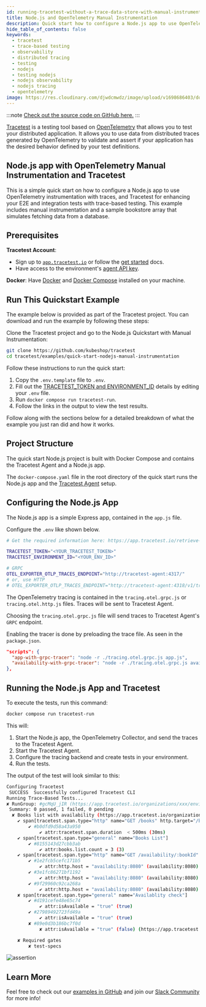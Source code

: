 ```yaml
---
id: running-tracetest-without-a-trace-data-store-with-manual-instrumentation
title: Node.js and OpenTelemetry Manual Instrumentation
description: Quick start how to configure a Node.js app to use OpenTelemetry manual instrumentation with traces, and Tracetest for enhancing your E2E and integration tests with trace-based testing.
hide_table_of_contents: false
keywords:
  - tracetest
  - trace-based testing
  - observability
  - distributed tracing
  - testing
  - nodejs
  - testing nodejs
  - nodejs observability
  - nodejs tracing
  - opentelemetry
image: https://res.cloudinary.com/djwdcmwdz/image/upload/v1698686403/docs/Blog_Thumbnail_14_rsvkmo.jpg
---
```


:::note
[Check out the source code on GitHub here.](https://github.com/kubeshop/tracetest/tree/main/examples/quick-start-nodejs-manual-instrumentation)
:::

[Tracetest](https://tracetest.io/) is a testing tool based on [OpenTelemetry](https://opentelemetry.io/) that allows you to test your distributed application. It allows you to use data from distributed traces generated by OpenTelemetry to validate and assert if your application has the desired behavior defined by your test definitions.

## Node.js app with OpenTelemetry Manual Instrumentation and Tracetest

This is a simple quick start on how to configure a Node.js app to use OpenTelemetry instrumentation with traces, and Tracetest for enhancing your E2E and integration tests with trace-based testing. This example includes manual instrumentation and a sample bookstore array that simulates fetching data from a database.

## Prerequisites

**Tracetest Account**:

- Sign up to [`app.tracetest.io`](https://app.tracetest.io) or follow the [get started](/getting-started/overview) docs.
- Have access to the environment's [agent API key](https://app.tracetest.io/retrieve-token).

**Docker**: Have [Docker](https://docs.docker.com/get-docker/) and [Docker Compose](https://docs.docker.com/compose/install/) installed on your machine.

## Run This Quickstart Example

The example below is provided as part of the Tracetest project. You can download and run the example by following these steps:

Clone the Tracetest project and go to the Node.js Quickstart with Manual Instrumentation:

```bash
git clone https://github.com/kubeshop/tracetest
cd tracetest/examples/quick-start-nodejs-manual-instrumentation
```

Follow these instructions to run the quick start:

1. Copy the `.env.template` file to `.env`.
2. Fill out the [TRACETEST_TOKEN and ENVIRONMENT_ID](https://app.tracetest.io/retrieve-token) details by editing your `.env` file.
3. Run `docker compose run tracetest-run`.
4. Follow the links in the output to view the test results.

Follow along with the sections below for a detailed breakdown of what the example you just ran did and how it works.

## Project Structure

The quick start Node.js project is built with Docker Compose and contains the Tracetest Agent and a Node.js app.

The `docker-compose.yaml` file in the root directory of the quick start runs the Node.js app and the [Tracetest Agent](/concepts/agent) setup.

## Configuring the Node.js App

The Node.js app is a simple Express app, contained in the `app.js` file.

Configure the `.env` like shown below.

```bash
# Get the required information here: https://app.tracetest.io/retrieve-token

TRACETEST_TOKEN="<YOUR_TRACETEST_TOKEN>"
TRACETEST_ENVIRONMENT_ID="<YOUR_ENV_ID>"

# GRPC
OTEL_EXPORTER_OTLP_TRACES_ENDPOINT="http://tracetest-agent:4317/"
# or, use HTTP
# OTEL_EXPORTER_OTLP_TRACES_ENDPOINT="http://tracetest-agent:4318/v1/traces"
```

The OpenTelemetry tracing is contained in the `tracing.otel.grpc.js` or `tracing.otel.http.js` files. Traces will be sent to Tracetest Agent.

Choosing the `tracing.otel.grpc.js` file will send traces to Tracetest Agent's `GRPC` endpoint.

Enabling the tracer is done by preloading the trace file. As seen in the `package.json`.

```json
"scripts": {
  "app-with-grpc-tracer": "node -r ./tracing.otel.grpc.js app.js",
  "availability-with-grpc-tracer": "node -r ./tracing.otel.grpc.js availability.js",
},
```

## Running the Node.js App and Tracetest

To execute the tests, run this command:

```bash
docker compose run tracetest-run
```

This will:
1. Start the Node.js app, the OpenTelemetry Collector, and send the traces to the Tracetest Agent.
2. Start the Tracetest Agent.
3. Configure the tracing backend and create tests in your environment.
4. Run the tests.

The output of the test will look similar to this:

```bash
Configuring Tracetest
 SUCCESS  Successfully configured Tracetest CLI
Running Trace-Based Tests...
✘ RunGroup: #gcMqU_jIR (https://app.tracetest.io/organizations/xxx/environments/xxx/run/gcMqU_jIR)
 Summary: 0 passed, 1 failed, 0 pending
  ✘ Books list with availability (https://app.tracetest.io/organizations/xxx/environments/xxx/test/phAZcrT4B/run/10/test) - trace id: 7b92f5f6633218bbaacf0b79fe9c8904
	✔ span[tracetest.span.type="http" name="GET /books" http.target="/books" http.method="GET"]
		✔ #b0dfd9d58a43a950
			✔ attr:tracetest.span.duration  < 500ms (30ms)
	✔ span[tracetest.span.type="general" name="Books List"]
		✔ #8155143d27cbb3ab
			✔ attr:books.list.count = 3 (3)
	✔ span[tracetest.span.type="http" name="GET /availability/:bookId" http.method="GET"]
		✔ #1e2fcb5cefc171b5
			✔ attr:http.host = "availability:8080" (availability:8080)
		✔ #3e1fc86271bf1192
			✔ attr:http.host = "availability:8080" (availability:8080)
		✔ #9f29960c92ca268a
			✔ attr:http.host = "availability:8080" (availability:8080)
	✘ span[tracetest.span.type="general" name="Availablity check"]
		✔ #d191cefe48e65c74
			✔ attr:isAvailable = "true" (true)
		✔ #27989492723fd49a
			✔ attr:isAvailable = "true" (true)
		✘ #89e0d3b186bc7f0d
			✘ attr:isAvailable = "true" (false) (https://app.tracetest.io/organizations/xxx/environments/xxx/test/phAZcrT4B/run/10/test?selectedAssertion=3&selectedSpan=89e0d3b186bc7f0d)

	✘ Required gates
		✘ test-specs
```

![assertion](https://res.cloudinary.com/djwdcmwdz/image/upload/v1715607148/docs/app.tracetest.io_organizations_ttorg_e66318ba6544b856_environments_ttenv_56b66bc6e1a1cbbd_test_e9CCQuLSg_run_3_selectedAssertion_0_selectedSpan_d0c03aa5d02b9975_uqhhwl.png)

## Learn More

Feel free to check out our [examples in GitHub](https://github.com/kubeshop/tracetest/tree/main/examples) and join our [Slack Community](https://dub.sh/tracetest-community) for more info!

